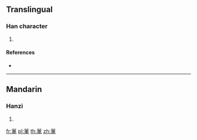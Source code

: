 {{character info/new}}
==Translingual==

===Han character===
{{Han char|rn=140|rad=艸|as=07|sn=13|four=44500|canj=TJWJ}}

# {{defn|Han|sort=艸07}}

====References====
* {{Han ref|kx=1034.100|dkj=31053|dj=1493.150|hdz=53215.070|uh=8397|ud=33687|bh=D773|bd=55155}}

----

==Mandarin==

===Hanzi===
{{cmn-hanzi|pin=[[chē]] ([[che1]]), [[shēn]] ([[shen1]])|wg=ch'e<sup>1</sup>, shen<sup>1</sup>}}

# {{defn|lang=cmn|sort=艸07}}

[[fr:莗]]
[[pl:莗]]
[[th:莗]]
[[zh:莗]]